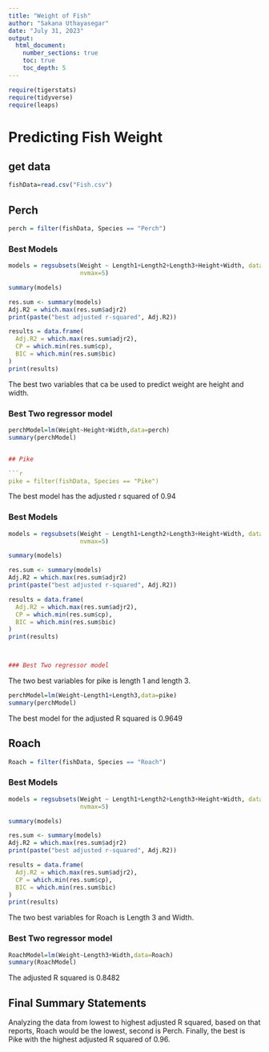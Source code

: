 ```yaml
---
title: "Weight of Fish"
author: "Sakana Uthayasegar"
date: "July 31, 2023"  
output: 
  html_document:
    number_sections: true
    toc: true
    toc_depth: 5
---
```


```r
require(tigerstats)
require(tidyverse)
require(leaps)
```

# Predicting Fish Weight
## get data
```r
fishData=read.csv("Fish.csv")
```


## Perch
```r
perch = filter(fishData, Species == "Perch")
```

### Best Models
```r
models = regsubsets(Weight ~ Length1+Length2+Length3+Height+Width, data=perch,
                    nvmax=5)

summary(models)

res.sum <- summary(models)
Adj.R2 = which.max(res.sum$adjr2)
print(paste("best adjusted r-squared", Adj.R2))

results = data.frame(
  Adj.R2 = which.max(res.sum$adjr2),
  CP = which.min(res.sum$cp),
  BIC = which.min(res.sum$bic)
)
print(results)

```
The best two variables that ca be used to predict weight are height and width. 

### Best Two regressor model

```r
perchModel=lm(Weight~Height+Width,data=perch)
summary(perchModel)


## Pike

```r
pike = filter(fishData, Species == "Pike")
```
The best model has the adjusted r squared of 0.94

### Best Models
```r
models = regsubsets(Weight ~ Length1+Length2+Length3+Height+Width, data=pike,
                    nvmax=5)

summary(models)

res.sum <- summary(models)
Adj.R2 = which.max(res.sum$adjr2)
print(paste("best adjusted r-squared", Adj.R2))

results = data.frame(
  Adj.R2 = which.max(res.sum$adjr2),
  CP = which.min(res.sum$cp),
  BIC = which.min(res.sum$bic)
)
print(results)



### Best Two regressor model
```
The two best variables for pike is length 1 and length 3.



```r
perchModel=lm(Weight~Length1+Length3,data=pike)
summary(perchModel)
```
The best model for the adjusted R squared is 0.9649


## Roach

```r
Roach = filter(fishData, Species == "Roach")
```

### Best Models

```r
models = regsubsets(Weight ~ Length1+Length2+Length3+Height+Width, data=Roach,
                    nvmax=5)

summary(models)

res.sum <- summary(models)
Adj.R2 = which.max(res.sum$adjr2)
print(paste("best adjusted r-squared", Adj.R2))

results = data.frame(
  Adj.R2 = which.max(res.sum$adjr2),
  CP = which.min(res.sum$cp),
  BIC = which.min(res.sum$bic)
)
print(results)

```
The two best variables for Roach is Length 3 and Width.

### Best Two regressor model

```r
RoachModel=lm(Weight~Length3+Width,data=Roach)
summary(RoachModel)
```
The adjusted R squared is 0.8482

## Final Summary Statements

Analyzing the data from lowest to highest adjusted R squared, based on that reports, Roach would be the lowest, second is Perch. Finally, the best is Pike with the highest adjusted R squared of 0.96. 

